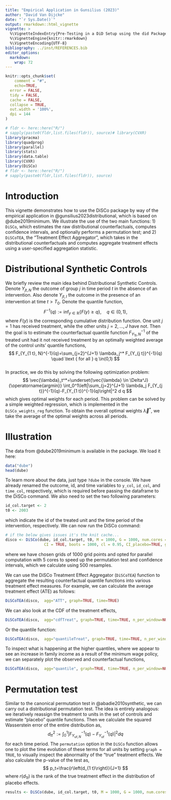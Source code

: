```yaml
---
title: "Empirical Application in Gunsilius (2023)"
author: "David Van Dijcke"
date: "`r Sys.Date()`"
output: rmarkdown::html_vignette
vignette: >
  %\VignetteIndexEntry{Pre-Testing in a DiD Setup using the did Package}
  %\VignetteEngine{knitr::rmarkdown}
  %\VignetteEncoding{UTF-8}
bibliography: ../inst/REFERENCES.bib
editor_options:
  markdown:
    wrap: 72
---
```


```r
knitr::opts_chunk$set(
    comment = "#",
    echo=TRUE,
  error = FALSE,
  tidy = FALSE,
  cache = FALSE,
  collapse = TRUE,
  out.width = '100%',
  dpi = 144
)
```

```r

# fldr <- here::here("R/")
# sapply(paste0(fldr,list.files(fldr)), source)# library(CVXR)
library(pracma)
library(quadprog)
library(parallel)
library(stats)
library(data.table)
library(CVXR)
library(DiSCo)
# fldr <- here::here("R/")
# sapply(paste0(fldr,list.files(fldr)), source)
```

# Introduction

This vignette demonstrates how to use the DiSCo package by way of the
empirical application in @gunsilius2023distributional, which is based on
@dube2019minimum. We illustrate the use of the two main functions: 1)
`DiSCo`, which estimates the raw distributional counterfactuals,
computes confidence intervals, and optionally performs a permutation
test; and 2) `DiSCoTEA`, the "Treatment Effect Aggregator", which takes
in the distributional counterfactuals and computes aggregate treatment
effects using a user-specified aggregation statistic.

# Distributional Synthetic Controls

We briefly review the main idea behind Distributional Synthetic
Controls. Denote $Y_{jt,N}$ the outcome of group $j$ in time period $t$
in the absence of an intervention. Also denote $Y_{jt,I}$ the outcome in
the presence of an intervention at time $t > T_0$. Denote the quantile
function, $$
F^{-1}(q):=\inf _{y \in \mathbb{R}}\{F(y) \geq q\}, \quad q \in(0,1),
$$ where $F(y)$ is the corresponding cumulative distribution function.
One unit $j=1$ has received treatment, while the other units
$j=2,\ldots,J$ have not. Then the goal is to estimate the counterfactual
quantile function $F_{Y_{1 t}, N}^{-1}$ of the treated unit had it not
received treatment by an optimally weighted average of the control
units' quantile functions, $$
F_{Y_{1 t}, N}^{-1}(q)=\sum_{j=2}^{J+1} \lambda_j^* F_{Y_{j t}}^{-1}(q) \quad \text { for all } q \in(0,1)
$$\
In practice, we do this by solving the following optimization problem:
$$
\vec{\lambda}_t^*=\underset{\vec{\lambda} \in \Delta^J}{\operatorname{argmin}} \int_0^1\left|\sum_{j=2}^{J+1} \lambda_j F_{Y_{j t}}^{-1}(q)-F_{Y_{1 t}}^{-1}(q)\right|^2 d q
$$ which gives optimal weights for each period. This problem can be
solved by a simple weighted regression, which is implemented in the
`DiSCo_weights_reg` function. To obtain the overall optimal weights
$\vec{\lambda}^*$, we take the average of the optimal weights across all
periods.

# Illustration

The data from @dube2019minimum is available in the package. We load it
here:

```r
data("dube")
head(dube)
```

To learn more about the data, just type `?dube` in the console. We have
already renamed the outcome, id, and time variables to `y_col`,
`id_col`, and `time_col`, respectively, which is required before passing
the dataframe to the DiSCo command. We also need to set the two
following parameters:

```r
id_col.target <- 2
t0 <- 2003
```

which indicate the id of the treated unit and the time period of the
intervention, respectively. We can now run the DiSCo command:

```r
# if the below gives issues it's the knit cache...
disco <- DiSCo(dube, id_col.target, t0, M = 1000, G = 1000, num.cores = 5, permutation = FALSE,
                 CI = TRUE, boots = 1000, cl = 0.95, CI_placebo=TRUE, graph = FALSE, qmethod=NULL)
```

where we have chosen grids of 1000 grid points and opted for parallel
computation with 5 cores to speed up the permutation test and confidence
intervals, which we calculate using 500 resamples.

We can use the DiSCo Treatment Effect Aggregator (`DiSCoTEA`) function
to aggregate the resulting counterfactual quantile functions into
various treatment effect measures. For example, we can calculate the
average treatment effect (ATE) as follows:

```r
DiSCoTEA(disco,  agg="ATT", graph=TRUE, time=TRUE)

```

We can also look at the CDF of the treatment effects,

```r
DiSCoTEA(disco,  agg="cdfTreat", graph=TRUE, time=TRUE, n_per_window=NULL)

```

Or the quantile function:

```r
DiSCoTEA(disco,  agg="quantileTreat", graph=TRUE, time=TRUE, n_per_window=NULL)
```

To inspect what is happening at the higher quantiles, where we appear to
see an increase in family income as a result of the minimum wage policy,
we can separately plot the observed and counterfactual functions,

```r
DiSCoTEA(disco,  agg="quantile", graph=TRUE, time=TRUE, n_per_window=NULL)

```

# Permutation test

Similar to the canonical permutation test in @abadie2010synthetic, we
can carry out a distributional permutation test. The idea is entirely
analogous: we iteratively reassign the treatment to units in the set of
controls and estimate "placebo" quantile functions. Then we calculate
the squared Wasserstein error of the entire distribution as, $$
d_{t t}^2:=\int_0^1\left|F_{Y_{u t, N}}^{-1}(q)-F_{Y_{u t}}^{-1}(q)\right|^2 d q
$$ for each time period. The `permutation` option in the `DiSCo`
function allows one to plot the time evolution of these terms for all
units by setting `graph = TRUE`, to visually inspect the abnormality of
the "true" treatment effects. We also calculate the p-value of the test
as, $$
p_t=\frac{r\left(d_{1 t}\right)}{J+1}
$$ where $r(d_{1t})$ is the rank of the true treatment effect in the
distribution of placebo effects.

```r
results <- DiSCo(dube, id_col.target, t0, M = 1000, G = 1000, num.cores = 5, permutation = TRUE, CI = FALSE, boots = 1000, cl = 0.95, CI_placebo=TRUE, graph = TRUE, qmethod=NULL) 

```
